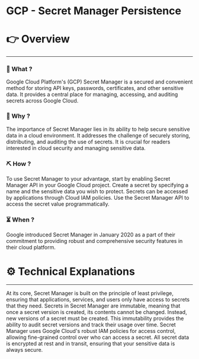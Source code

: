 # GCP - Secret Manager Persistence


# 👉 Overview

---

### 👀 What ?

Google Cloud Platform's (GCP) Secret Manager is a secured and convenient method for storing API keys, passwords, certificates, and other sensitive data. It provides a central place for managing, accessing, and auditing secrets across Google Cloud.


### 🧐 Why ?

The importance of Secret Manager lies in its ability to help secure sensitive data in a cloud environment. It addresses the challenge of securely storing, distributing, and auditing the use of secrets. It is crucial for readers interested in cloud security and managing sensitive data.


### ⛏️ How ?

To use Secret Manager to your advantage, start by enabling Secret Manager API in your Google Cloud project. Create a secret by specifying a name and the sensitive data you wish to protect. Secrets can be accessed by applications through Cloud IAM policies. Use the Secret Manager API to access the secret value programmatically.


### ⏳ When ?

Google introduced Secret Manager in January 2020 as a part of their commitment to providing robust and comprehensive security features in their cloud platform.


# ⚙️ Technical Explanations

---

At its core, Secret Manager is built on the principle of least privilege, ensuring that applications, services, and users only have access to secrets that they need. Secrets in Secret Manager are immutable, meaning that once a secret version is created, its contents cannot be changed. Instead, new versions of a secret must be created. This immutability provides the ability to audit secret versions and track their usage over time. Secret Manager uses Google Cloud's robust IAM policies for access control, allowing fine-grained control over who can access a secret. All secret data is encrypted at rest and in transit, ensuring that your sensitive data is always secure.
